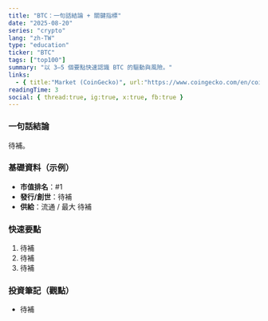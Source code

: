 ```yaml
---
title: "BTC：一句話結論 + 關鍵指標"
date: "2025-08-20"
series: "crypto"
lang: "zh-TW"
type: "education"
ticker: "BTC"
tags: ["top100"]
summary: "以 3–5 個要點快速認識 BTC 的驅動與風險。"
links:
  - { title:"Market (CoinGecko)", url:"https://www.coingecko.com/en/coins/bitcoin" }
readingTime: 3
social: { thread:true, ig:true, x:true, fb:true }
---
```



### 一句話結論
待補。

### 基礎資料（示例）
- **市值排名**：#1
- **發行/創世**：待補
- **供給**：流通 / 最大 待補

### 快速要點
1. 待補
2. 待補
3. 待補

<EmbedTradingView symbol="BINANCE:BTCUSDT" />

### 投資筆記（觀點）
- 待補